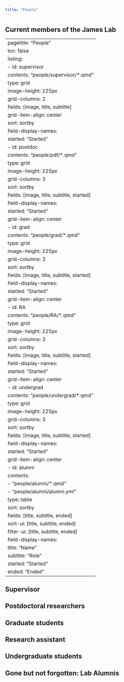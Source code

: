 ```yaml
---
title: "People"
---
```


## Current members of the James Lab

---
pagetitle: "People"
toc: false
listing:
  - id: supervisor
    contents: "people/supervisor/*.qmd"
    type: grid
    image-height: 225px
    grid-columns: 2
    fields: [image, title, subtitle]
    grid-item-align: center
    sort: sortby
    field-display-names: 
      started: "Started"
  - id: postdoc
    contents: "people/pdf/*.qmd"
    type: grid
    image-height: 225px
    grid-columns: 3
    sort: sortby
    fields: [image, title, subtitle, started]
    field-display-names: 
      started: "Started"
    grid-item-align: center
  - id: grad
    contents: "people/grad/*.qmd"
    type: grid
    image-height: 225px
    grid-columns: 3
    sort: sortby
    fields: [image, title, subtitle, started]
    field-display-names: 
      started: "Started"
    grid-item-align: center
  - id: RA
    contents: "people/RA/*.qmd"
    type: grid
    image-height: 225px
    grid-columns: 3
    sort: sortby
    fields: [image, title, subtitle, started]
    field-display-names: 
      started: "Started"
    grid-item-align: center   
  - id: undergrad
    contents: "people/undergrad/*.qmd"
    type: grid
    image-height: 225px
    grid-columns: 3
    sort: sortby
    fields: [image, title, subtitle, started]
    field-display-names: 
      started: "Started"
    grid-item-align: center
  - id: alumni
    contents: 
    - "people/alumni/*.qmd"
    - "people/alumni/alumni.yml"
    type: table
    sort: sortby
    fields: [title, subtitle, ended]
    sort-ui: [title, subtitle, ended]
    filter-ui: [title, subtitle, ended]
    field-display-names: 
      title: "Name"
      subtitle: "Role"
      started: "Started"
      ended: "Ended"
---


## Supervisor

:::{#supervisor}
:::

## Postdoctoral researchers

:::{#postdoc}
:::

## Graduate students

:::{#grad}
:::

## Research assistant

:::{#RA}
:::

## Undergraduate students

:::{#undergrad}
:::

## Gone but not forgotten: Lab Alumnis

:::{#alumni}
:::
